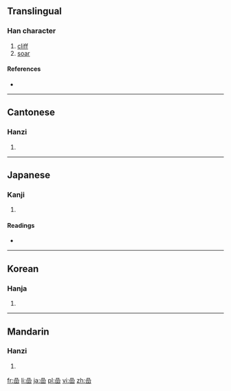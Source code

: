 ==Translingual==

===Han character===
{{Han char|rn=46|rad=山|as=09|sn=12|four=6077<sub>2</sub>|canj=口口口山 (RRRU), X口口口山 (XRRRU)|ids=⿱[[品]][[山]]}}

# [[cliff]]
# [[soar]]

====References====
* {{Han ref|kx=0316.290|dkj=08294|dj=0617.080|hdz=10787.020|uh=5D52|ud=23890|bh=D8E5|bd=55525}}

----

==Cantonese==

===Hanzi===
{{yue-hanzi|jyut=|y=ngaam4}}

# {{defn|lang=yue|sort=山09}}

----

==Japanese==

===Kanji===
{{ja-kanji|grade=|rs=山09}}

# {{defn|lang=ja|sort=山09}}

====Readings====
* {{ja-readings|on=[[がん]] (gan)|kun=[[いわ]] (iwa), [[そびえる]] (sobieru)}}

----

==Korean==

===Hanja===
{{ko-hanja|hangeul=암|rv=am|mr=am}}

# {{defn|lang=ko|sort=山09}}

----

==Mandarin==

===Hanzi===
{{cmn-hanzi|pin=[[wèi]] ([[wei4]]), [[yán]] ([[yan2]])|wg=wei<sup>4</sup>, yen<sup>2</sup>}}

# {{defn|lang=cmn|sort=山09}}

[[fr:嵒]]
[[li:嵒]]
[[ja:嵒]]
[[pl:嵒]]
[[vi:嵒]]
[[zh:嵒]]